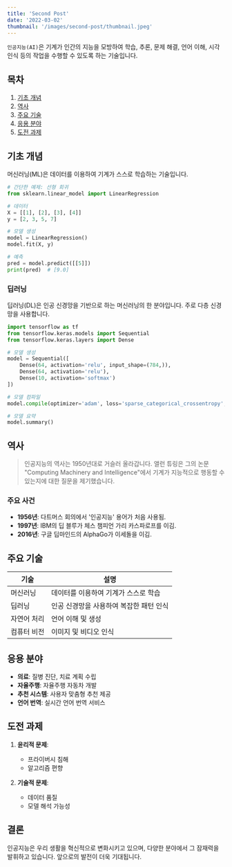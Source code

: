 ```yaml
---
title: 'Second Post'
date: '2022-03-02'
thumbnail: '/images/second-post/thumbnail.jpeg'
---
```


`인공지능(AI)`은 기계가 인간의 지능을 모방하여 학습, 추론, 문제 해결, 언어 이해, 시각 인식 등의 작업을 수행할 수 있도록 하는 기술입니다.

## 목차

1. [기초 개념](#기초-개념)
2. [역사](#역사)
3. [주요 기술](#주요-기술)
4. [응용 분야](#응용-분야)
5. [도전 과제](#도전-과제)

## 기초 개념

머신러닝(ML)은 데이터를 이용하여 기계가 스스로 학습하는 기술입니다.

```python
# 간단한 예제: 선형 회귀
from sklearn.linear_model import LinearRegression

# 데이터
X = [[1], [2], [3], [4]]
y = [2, 3, 5, 7]

# 모델 생성
model = LinearRegression()
model.fit(X, y)

# 예측
pred = model.predict([[5]])
print(pred)  # [9.0]
```

### 딥러닝

딥러닝(DL)은 인공 신경망을 기반으로 하는 머신러닝의 한 분야입니다. 주로 다층 신경망을 사용합니다.

```python
import tensorflow as tf
from tensorflow.keras.models import Sequential
from tensorflow.keras.layers import Dense

# 모델 생성
model = Sequential([
    Dense(64, activation='relu', input_shape=(784,)),
    Dense(64, activation='relu'),
    Dense(10, activation='softmax')
])

# 모델 컴파일
model.compile(optimizer='adam', loss='sparse_categorical_crossentropy', metrics=['accuracy'])

# 모델 요약
model.summary()
```

## 역사

> 인공지능의 역사는 1950년대로 거슬러 올라갑니다. 앨런 튜링은 그의 논문 "Computing Machinery and Intelligence"에서 기계가 지능적으로 행동할 수 있는지에 대한 질문을 제기했습니다.

### 주요 사건

- **1956년**: 다트머스 회의에서 '인공지능' 용어가 처음 사용됨.
- **1997년**: IBM의 딥 블루가 체스 챔피언 가리 카스파로프를 이김.
- **2016년**: 구글 딥마인드의 AlphaGo가 이세돌을 이김.

## 주요 기술

| 기술        | 설명                                    |
| ----------- | --------------------------------------- |
| 머신러닝    | 데이터를 이용하여 기계가 스스로 학습    |
| 딥러닝      | 인공 신경망을 사용하여 복잡한 패턴 인식 |
| 자연어 처리 | 언어 이해 및 생성                       |
| 컴퓨터 비전 | 이미지 및 비디오 인식                   |

## 응용 분야

- **의료**: 질병 진단, 치료 계획 수립
- **자율주행**: 자율주행 자동차 개발
- **추천 시스템**: 사용자 맞춤형 추천 제공
- **언어 번역**: 실시간 언어 번역 서비스

## 도전 과제

1. **윤리적 문제**:

   - 프라이버시 침해
   - 알고리즘 편향

2. **기술적 문제**:
   - 데이터 품질
   - 모델 해석 가능성

## 결론

인공지능은 우리 생활을 혁신적으로 변화시키고 있으며, 다양한 분야에서 그 잠재력을 발휘하고 있습니다. 앞으로의 발전이 더욱 기대됩니다.
